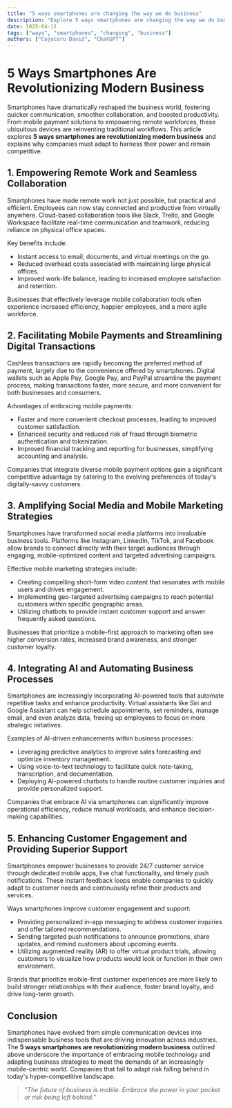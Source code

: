 ```yaml
---
title: "5 ways smartphones are changing the way we do business"
description: "Explore 5 ways smartphones are changing the way we do business in this detailed guide, offering insights, strategies, and practical tips to enhance your understanding and application of the topic."
date: 2025-04-11
tags: ["ways", "smartphones", "changing", "business"]
authors: ["Cojocaru David", "ChatGPT"]
---
```


# 5 Ways Smartphones Are Revolutionizing Modern Business

Smartphones have dramatically reshaped the business world, fostering quicker communication, smoother collaboration, and boosted productivity. From mobile payment solutions to empowering remote workforces, these ubiquitous devices are reinventing traditional workflows. This article explores **5 ways smartphones are revolutionizing modern business** and explains why companies must adapt to harness their power and remain competitive.

## 1. Empowering Remote Work and Seamless Collaboration

Smartphones have made remote work not just possible, but practical and efficient. Employees can now stay connected and productive from virtually anywhere. Cloud-based collaboration tools like Slack, Trello, and Google Workspace facilitate real-time communication and teamwork, reducing reliance on physical office spaces.

Key benefits include:

- Instant access to email, documents, and virtual meetings on the go.
- Reduced overhead costs associated with maintaining large physical offices.
- Improved work-life balance, leading to increased employee satisfaction and retention.

Businesses that effectively leverage mobile collaboration tools often experience increased efficiency, happier employees, and a more agile workforce.

## 2. Facilitating Mobile Payments and Streamlining Digital Transactions

Cashless transactions are rapidly becoming the preferred method of payment, largely due to the convenience offered by smartphones. Digital wallets such as Apple Pay, Google Pay, and PayPal streamline the payment process, making transactions faster, more secure, and more convenient for both businesses and consumers.

Advantages of embracing mobile payments:

- Faster and more convenient checkout processes, leading to improved customer satisfaction.
- Enhanced security and reduced risk of fraud through biometric authentication and tokenization.
- Improved financial tracking and reporting for businesses, simplifying accounting and analysis.

Companies that integrate diverse mobile payment options gain a significant competitive advantage by catering to the evolving preferences of today's digitally-savvy customers.

## 3. Amplifying Social Media and Mobile Marketing Strategies

Smartphones have transformed social media platforms into invaluable business tools. Platforms like Instagram, LinkedIn, TikTok, and Facebook allow brands to connect directly with their target audiences through engaging, mobile-optimized content and targeted advertising campaigns.

Effective mobile marketing strategies include:

- Creating compelling short-form video content that resonates with mobile users and drives engagement.
- Implementing geo-targeted advertising campaigns to reach potential customers within specific geographic areas.
- Utilizing chatbots to provide instant customer support and answer frequently asked questions.

Businesses that prioritize a mobile-first approach to marketing often see higher conversion rates, increased brand awareness, and stronger customer loyalty.

## 4. Integrating AI and Automating Business Processes

Smartphones are increasingly incorporating AI-powered tools that automate repetitive tasks and enhance productivity. Virtual assistants like Siri and Google Assistant can help schedule appointments, set reminders, manage email, and even analyze data, freeing up employees to focus on more strategic initiatives.

Examples of AI-driven enhancements within business processes:

- Leveraging predictive analytics to improve sales forecasting and optimize inventory management.
- Using voice-to-text technology to facilitate quick note-taking, transcription, and documentation.
- Deploying AI-powered chatbots to handle routine customer inquiries and provide personalized support.

Companies that embrace AI via smartphones can significantly improve operational efficiency, reduce manual workloads, and enhance decision-making capabilities.

## 5. Enhancing Customer Engagement and Providing Superior Support

Smartphones empower businesses to provide 24/7 customer service through dedicated mobile apps, live chat functionality, and timely push notifications. These instant feedback loops enable companies to quickly adapt to customer needs and continuously refine their products and services.

Ways smartphones improve customer engagement and support:

- Providing personalized in-app messaging to address customer inquiries and offer tailored recommendations.
- Sending targeted push notifications to announce promotions, share updates, and remind customers about upcoming events.
- Utilizing augmented reality (AR) to offer virtual product trials, allowing customers to visualize how products would look or function in their own environment.

Brands that prioritize mobile-first customer experiences are more likely to build stronger relationships with their audience, foster brand loyalty, and drive long-term growth.

## Conclusion

Smartphones have evolved from simple communication devices into indispensable business tools that are driving innovation across industries. The **5 ways smartphones are revolutionizing modern business** outlined above underscore the importance of embracing mobile technology and adapting business strategies to meet the demands of an increasingly mobile-centric world. Companies that fail to adapt risk falling behind in today's hyper-competitive landscape.

> _"The future of business is mobile. Embrace the power in your pocket or risk being left behind."_
